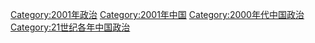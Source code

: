 [[Category:2001年政治|Category:2001年政治]]
[[Category:2001年中国|Category:2001年中国]]
[[Category:2000年代中国政治|Category:2000年代中国政治]]
[[Category:21世纪各年中国政治|Category:21世纪各年中国政治]]